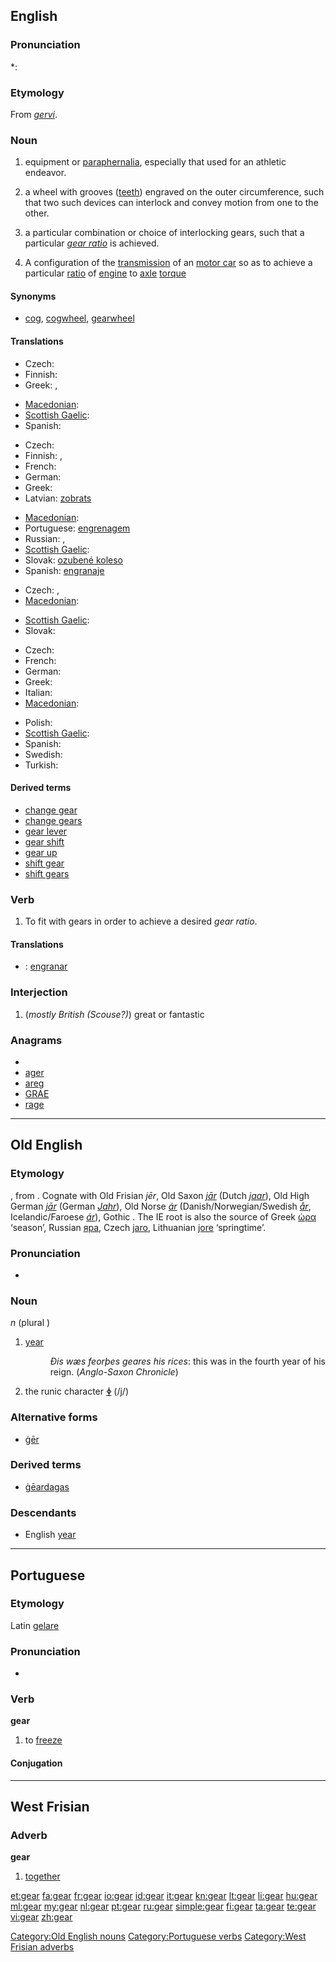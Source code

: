 {{wikipedia|dab=gear (disambiguation)|gear}}
{{also|géar|gèar}}
==English==

===Pronunciation===
*: {{rhymes|ɪə(r)}}

===Etymology===
From {{etyl|non}} ''[[gervi]]''.

===Noun===
{{wikipedia}}
{{en-noun|s|-}}

# {{uncountable}} equipment or [[paraphernalia]], especially that used for an athletic endeavor.
# {{countable}} a wheel with grooves ([[tooth|teeth]]) engraved on the outer circumference, such that two such devices can interlock and convey motion from one to the other.
# {{countable}} a particular combination or choice of interlocking gears, such that a particular ''[[gear ratio]]'' is achieved.
# {{countable}} A configuration of the [[transmission]] of an [[motor car]] so as to achieve a particular [[ratio]] of [[engine]] to [[axle]] [[torque]]

====Synonyms====
* [[cog]], [[cogwheel]], [[gearwheel]]

====Translations====
{{trans-top|equipment of paraphernalia}}
* Czech: {{t+|cs|vybavení|n}}
* Finnish: {{t-|fi|varusteet|p}}
* Greek: {{t|el|εξοπλισμός|m|tr=eksoplismós}},  {{t|el|σύνεργα|n|p|tr=sínerga}}
{{trans-mid}}
* [[Macedonian]]: {{t-|mk|опрема|f|tr=óprema}}
* [[Scottish Gaelic]]: {{t-|gd|uidheam|f|xs=Scottish Gaelic}}
* Spanish: {{t-|es|equipo|m}}
{{trans-bottom}}

{{trans-top|a wheel with grooves}}
* Czech: {{t-|cs|ozubené kolo|n}}
* Finnish: {{t-|fi|hammasratas}}, {{t+|fi|ratas}}
* French: {{t+|fr|engrenage|m}}
* German: {{t+|de|Zahnrad|n}}
* Greek: {{t|el|οδοντωτός τροχός|m|tr=oδontotós trokhós}}
* Latvian: [[zobrats]] {{m}}
{{trans-mid}}
* [[Macedonian]]: {{t|mk|запченик|m|tr=zápčenik}}
* Portuguese: [[engrenagem]]
* Russian: {{t|ru|зубчатое колесо|n|tr=zúbčatoje kol'esó}}, {{t+|ru|шестерня|f|tr=šest'ern'a}}
* [[Scottish Gaelic]]: {{t-|gd|cuibhle-ghèar|f|xs=Scottish Gaelic}}
* Slovak: [[ozubené koleso]] {{n}}
* Spanish: [[engranaje]] {{m}}
{{trans-bottom}}

{{trans-top|a particular combination or choice of interlocking gears}}
* Czech: {{t-|cs|převod|m}}, {{t-|cs|soukolí|n}}
* [[Macedonian]]: {{t-|mk|брзина|f|tr=b'rzina}}
{{trans-mid}}
* [[Scottish Gaelic]]: {{t-|gd|gèar|m|xs=Scottish Gaelic}}
* Slovak: {{t-|sk|prevod|m}}
{{trans-bottom}}

{{trans-top|motor car transmission}}
* Czech: {{t-|cs|převod|m}}
* French: {{t+|fr|vitesse|f}}
* German: {{t+|de|Gangschaltung|f}}
* Greek: {{t|el|ταχύτητα|f|tr=takhítita}}
* Italian: {{t-|it|cambio|m}}
* [[Macedonian]]: {{t-|mk|пренос|m|tr=prénos}}
{{trans-mid}}
* Polish: {{t+|pl|bieg|m}}
* [[Scottish Gaelic]]: {{t-|gd|gèar|m|xs=Scottish Gaelic}}
* Spanish: {{t-|es|marcha|f}}
* Swedish: {{t+|sv|växel|c}}
* Turkish: {{t+|tr|vites}}
{{trans-bottom}}

====Derived terms====
* [[change gear]]
* [[change gears]]
* [[gear lever]]
* [[gear shift]]
* [[gear up]]
* [[shift gear]]
* [[shift gears]]

===Verb===
{{en-verb}}

# To fit with gears in order to achieve a desired ''gear ratio''.
{{rfquote}}

====Translations====
{{checktrans}}
* {{ttbc|Spanish}}: [[engranar]]

===Interjection===
{{infl|en|interjection}}

# (''mostly British (Scouse?)'') great or fantastic

===Anagrams===
* {{alphagram|aegr}}
* [[ager#English|ager]]
* [[areg#English|areg]]
* [[GRAE#English|GRAE]]
* [[rage#English|rage]]

----

==Old English==

===Etymology===
{{wikipedia|Jēran}}
{{proto|Germanic|jaeram|lang=ang}}, from {{proto|Indo-European|yōr-|lang=ang}}.  Cognate with Old Frisian ''jēr'', Old Saxon ''[[jār]]'' (Dutch ''[[jaar]]''), Old High German ''[[jār]]'' (German ''[[Jahr]]''), Old Norse ''[[ár]]'' (Danish/Norwegian/Swedish ''[[år]]'', Icelandic/Faroese ''[[ár]]''), Gothic {{term|𐌾𐌴𐍂|tr=jer}}.  The IE root is also the source of Greek [[ὡρα]] ‘season’, Russian [[яра]], Czech [[jaro]],  Lithuanian [[jore]] ‘springtime’.

===Pronunciation===
* {{IPA|/jæːɑr/|/jɑːr/|lang=ang}}

===Noun===
{{unicode|'''ġēar'''}} ''n'' (plural {{unicode|'''ġēar'''}})

# [[year]]
#: ''Ðis wæs feorþes geares his rices'': this was in the fourth year of his reign.  (''Anglo-Saxon Chronicle'')
# the runic character '''[[ᛄ]]''' (/j/)

===Alternative forms===
* [[ger#Old English|ġēr]]

===Derived terms===
* [[geardagas|ġēardagas]]

===Descendants===
* English [[year]]

[[Category:Old English nouns]]

----

==Portuguese==

===Etymology===
Latin [[gelare]]

===Pronunciation===
* {{IPA|ʒɨˈaɾ|lang=pt}}

===Verb===
'''gear'''

# to [[freeze]]

====Conjugation====
{{ptconjneeded}}

[[Category:Portuguese verbs]]

----

==West Frisian==

===Adverb===
'''gear'''

# [[together]]

[[Category:West Frisian adverbs]]

[[et:gear]]
[[fa:gear]]
[[fr:gear]]
[[io:gear]]
[[id:gear]]
[[it:gear]]
[[kn:gear]]
[[lt:gear]]
[[li:gear]]
[[hu:gear]]
[[ml:gear]]
[[my:gear]]
[[nl:gear]]
[[pt:gear]]
[[ru:gear]]
[[simple:gear]]
[[fi:gear]]
[[ta:gear]]
[[te:gear]]
[[vi:gear]]
[[zh:gear]]